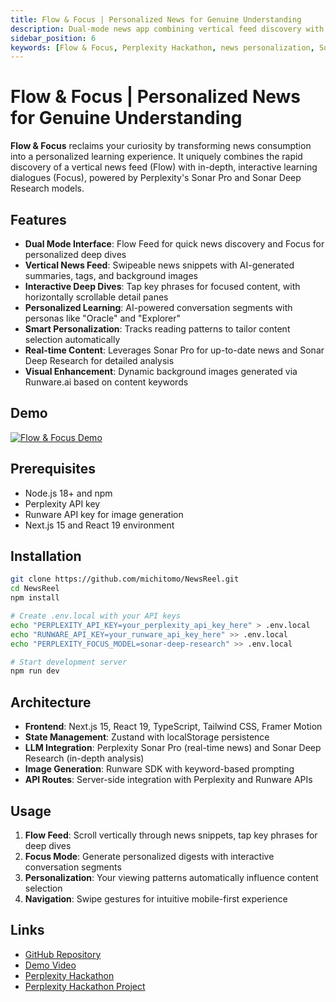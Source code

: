 ```yaml
---
title: Flow & Focus | Personalized News for Genuine Understanding
description: Dual-mode news app combining vertical feed discovery with AI-powered deep dives using Perplexity Sonar
sidebar_position: 6
keywords: [Flow & Focus, Perplexity Hackathon, news personalization, Sonar Pro, Sonar Deep Research, Next.js, React]
---
```


# Flow & Focus | Personalized News for Genuine Understanding

**Flow & Focus** reclaims your curiosity by transforming news consumption into a personalized learning experience. It uniquely combines the rapid discovery of a vertical news feed (Flow) with in-depth, interactive learning dialogues (Focus), powered by Perplexity's Sonar Pro and Sonar Deep Research models.

## Features

* **Dual Mode Interface**: Flow Feed for quick news discovery and Focus for personalized deep dives
* **Vertical News Feed**: Swipeable news snippets with AI-generated summaries, tags, and background images
* **Interactive Deep Dives**: Tap key phrases for focused content, with horizontally scrollable detail panes
* **Personalized Learning**: AI-powered conversation segments with personas like "Oracle" and "Explorer"
* **Smart Personalization**: Tracks reading patterns to tailor content selection automatically
* **Real-time Content**: Leverages Sonar Pro for up-to-date news and Sonar Deep Research for detailed analysis
* **Visual Enhancement**: Dynamic background images generated via Runware.ai based on content keywords

## Demo

[![Flow & Focus Demo](https://img.youtube.com/vi/09h7zluuhQI/0.jpg)](https://www.youtube.com/watch?v=09h7zluuhQI)


## Prerequisites

* Node.js 18+ and npm
* Perplexity API key
* Runware API key for image generation
* Next.js 15 and React 19 environment

## Installation

```bash
git clone https://github.com/michitomo/NewsReel.git
cd NewsReel
npm install

# Create .env.local with your API keys
echo "PERPLEXITY_API_KEY=your_perplexity_api_key_here" > .env.local
echo "RUNWARE_API_KEY=your_runware_api_key_here" >> .env.local
echo "PERPLEXITY_FOCUS_MODEL=sonar-deep-research" >> .env.local

# Start development server
npm run dev
```

## Architecture

* **Frontend**: Next.js 15, React 19, TypeScript, Tailwind CSS, Framer Motion
* **State Management**: Zustand with localStorage persistence
* **LLM Integration**: Perplexity Sonar Pro (real-time news) and Sonar Deep Research (in-depth analysis)
* **Image Generation**: Runware SDK with keyword-based prompting
* **API Routes**: Server-side integration with Perplexity and Runware APIs

## Usage

1. **Flow Feed**: Scroll vertically through news snippets, tap key phrases for deep dives
2. **Focus Mode**: Generate personalized digests with interactive conversation segments
3. **Personalization**: Your viewing patterns automatically influence content selection
4. **Navigation**: Swipe gestures for intuitive mobile-first experience

## Links

* [GitHub Repository](https://github.com/michitomo/NewsReel)
* [Demo Video](https://www.youtube.com/watch?v=09h7zluuhQI)
* [Perplexity Hackathon](https://perplexityhackathon.devpost.com/)
* [Perplexity Hackathon Project](https://devpost.com/software/flow-focus)
